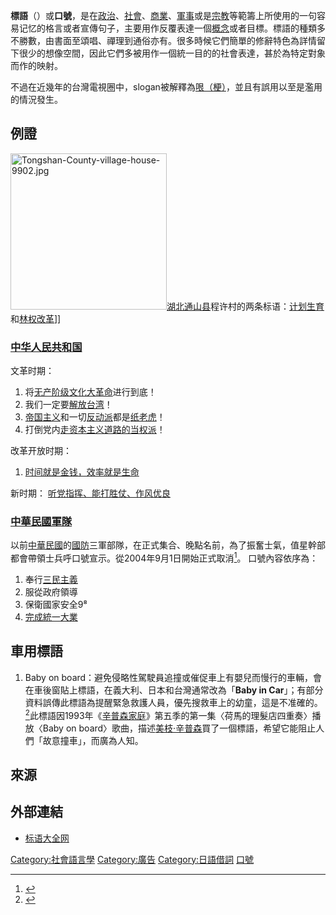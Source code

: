 {{refimprove|time=2015-11-22T02:40:37+00:00}}
{{globalize|time=2013-4-8}}
'''標語'''（{{lang-en|Slogan}}）或'''口號'''，是在[[政治|政治]]、[[社會|社會]]、[[商業|商業]]、[[軍事|軍事]]或是[[宗教|宗教]]等範籌上所使用的一句容易记忆的格言或者宣傳句子，主要用作反覆表達一個[[概念|概念]]或者目標。標語的種類多不勝數，由書面至頌唱、禪理到通俗亦有。很多時候它們簡單的修辭特色為詳情留下很少的想像空間，因此它們多被用作一個統一目的的社會表達，甚於為特定對象而作的映射。

不過在近幾年的台灣電視圈中，slogan被解釋為[[哏|哏（梗）]]，並且有誤用以至是濫用的情況發生。

==例證==
[[File:Tongshan-County-village-house-9902.jpg|250px]][[湖北|湖北]][[通山县|通山县]]程许村的两条标语：[[计划生育|计划生育]]和[[林权改革|林权改革]]]]

=== [[中华人民共和国|中华人民共和国]] ===
文革时期：
# 将[[无产阶级文化大革命|无产阶级文化大革命]]进行到底！
# 我们一定要[[解放台湾|解放台湾]]！
# [[帝国主义|帝国主义]]和一切[[反动派|反动派]]都是[[纸老虎|纸老虎]]！
# 打倒党内[[走资派|走资本主义道路的当权派]]！
改革开放时期：
#[[时间就是金钱，效率就是生命|时间就是金钱，效率就是生命]]
新时期：
[[听党指挥、能打胜仗、作风优良|听党指挥、能打胜仗、作风优良]]

=== [[中華民國軍隊|中華民國軍隊]] ===
以前[[中華民國|中華民國]]的[[國防|國防]]三軍部隊，在正式集合、晚點名前，為了振奮士氣，值星幹部都會帶領士兵呼口號宣示。從2004年9月1日開始正式取消<ref>{{Cite web |url=http://www.libertytimes.com.tw/2004/new/sep/3/today-t1.htm |title=軍中取消讀訓、呼口號 - 自由時報 |access-date=2012-10-28 |archive-date=2013-11-24 |archive-url=https://web.archive.org/web/20131124005124/http://www.libertytimes.com.tw/2004/new/sep/3/today-t1.htm |dead-url=no }}</ref>。
口號內容依序為：
# 奉行[[三民主義|三民主義]]
# 服從政府領導 
# 保衛國家安全9⁸
# [[反攻大陸|完成統一大業]]

==車用標語==
# Baby on board：避免侵略性駕駛員追撞或催促車上有嬰兒而慢行的車輛，會在車後窗貼上標語，在義大利、日本和台灣通常改為「'''Baby in Car'''」；有部分資料誤傳此標語為提醒緊急救護人員，優先搜救車上的幼童，這是不准確的。<ref>{{Cite web |url=https://qz.com/275987/you-probably-dont-know-the-real-story-behind-baby-on-board-signs/ |title=存档副本 |access-date=2019-10-12 |archive-date=2018-06-22 |archive-url=https://web.archive.org/web/20180622083852/https://qz.com/275987/you-probably-dont-know-the-real-story-behind-baby-on-board-signs/ |dead-url=no }}</ref>此標語因1993年《[[辛普森家庭|辛普森家庭]]》第五季的第一集〈荷馬的理髮店四重奏〉播放〈Baby on board〉歌曲，描述[[美枝·辛普森|美枝·辛普森]]買了一個標語，希望它能阻止人們「故意撞車」，而廣為人知。

==來源==
{{Reflist}}

==外部連結==
*[http://www.biaoyu.org/ 标语大全网] {{Wayback|url=http://www.biaoyu.org/ |date=20201204141134 }}

{{修辭方法}}
[[Category:社會語言學|Category:社會語言學]]
[[Category:廣告|Category:廣告]]
[[Category:日語借詞|Category:日語借詞]]
[[Category:口號|]]